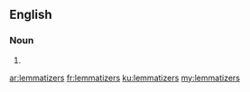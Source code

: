==English==

===Noun===
{{head|en|plural}}

# {{plural of|lemmatizer|lang=en|nocat=1}}

[[ar:lemmatizers]]
[[fr:lemmatizers]]
[[ku:lemmatizers]]
[[my:lemmatizers]]